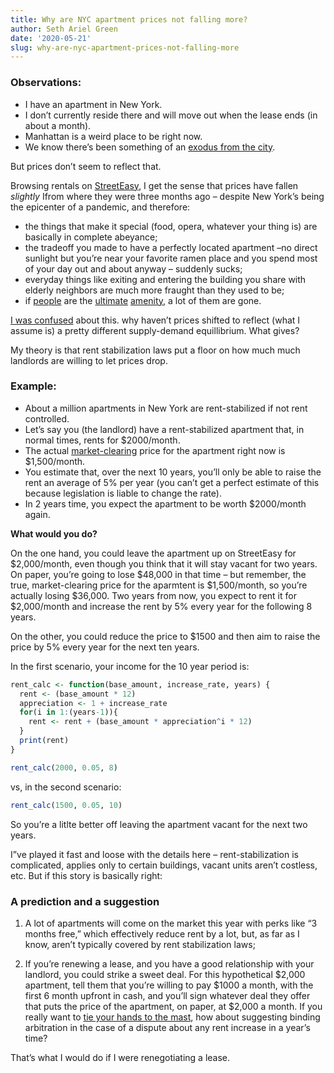 ```yaml
---
title: Why are NYC apartment prices not falling more?
author: Seth Ariel Green
date: '2020-05-21'
slug: why-are-nyc-apartment-prices-not-falling-more
---
```


### Observations:

* I have an apartment in New York. 
* I don't currently reside there and will move out when the lease ends (in about a month).
* Manhattan is a weird place to be right now.
* We know there's been something of an [exodus from the city](https://www.nytimes.com/interactive/2020/05/16/nyregion/nyc-coronavirus-moving-leaving.html).

But prices don't seem to reflect that.

Browsing rentals on [StreetEasy](https://streeteasy.com/for-rent/nyc), I get the sense that prices have fallen _slightly_ Ifrom where they were three months ago -- despite New York's being the epicenter of a pandemic, and therefore:

* the things that make it special (food, opera, whatever your thing is) are basically in complete abeyance;
* the tradeoff you made to have a perfectly located apartment --no direct sunlight but you're near your favorite ramen place and you spend most of your day out and about anyway -- suddenly sucks;
* everyday things like exiting and entering the building you share with elderly neighbors are much more fraught than they used to be;
* if [people](http://www.arnoldkling.com/blog/city-inhabitants-as-amenities/) are the [ultimate](http://www.arnoldkling.com/blog/the-coordination-problem-and-winner-cities/) [amenity](http://www.arnoldkling.com/blog/expensive-cities-and-labor-immobility/), a lot of them are gone.

[I was confused](https://www.rationality.org/resources/updates/2013/when-do-you-notice-confusion) about this. why haven't prices shifted to reflect (what I assume is) a pretty different supply-demand equillibrium. What gives?

My theory is that rent stabilization laws put a floor on how much much landlords are willing to let prices drop.

### Example:

* About a million apartments in New York are rent-stabilized if not rent controlled. 
* Let's say you (the landlord) have a rent-stabilized apartment that, in normal times, rents for \$2000/month.
* The actual [market-clearing](https://en.wikipedia.org/wiki/Market_clearing) price for the apartment right now is \$1,500/month.
* You estimate that, over the next 10 years, you'll only be able to raise the rent an average of 5% per year (you can't get a perfect estimate of this because legislation is liable to change the rate).
* In 2 years time, you expect the apartment to be worth $2000/month again.

**What would you do?**

On the one hand, you could leave the apartment up on StreetEasy for \$2,000/month, even though you think that it will stay vacant for two years. On paper, you're going to lose \$48,000 in that time -- but remember, the true, market-clearing price for the aparmtent is $1,500/month, so you're actually losing \$36,000. Two years from now, you expect to rent it for \$2,000/month and increase the rent by 5% every year for the following 8 years.

On the other, you could reduce the price to $1500 and then aim to raise the price by 5% every year for the next ten years. 

In the first scenario, your income for the 10 year period is:
```r
rent_calc <- function(base_amount, increase_rate, years) {
  rent <- (base_amount * 12)
  appreciation <- 1 + increase_rate
  for(i in 1:(years-1)){
    rent <- rent + (base_amount * appreciation^i * 12)
  }
  print(rent)
}

rent_calc(2000, 0.05, 8)
```
vs, in the second scenario:

```r
rent_calc(1500, 0.05, 10)
```

So you're a litlte better off leaving the apartment vacant for the next two years.

I"ve played it fast and loose with the details here -- rent-stabilization is complicated, applies only to certain buildings, vacant units aren't costless, etc. But if this story is basically right:

### A prediction and a suggestion

1) A lot of apartments will come on the market this year with perks like "3 months free," which effectively reduce rent by a lot, but, as far as I know, aren't typically covered by rent stabilization laws;

2) If you're renewing a lease, and you have a good relationship with your landlord, you could strike a sweet deal. For this hypothetical \$2,000 apartment, tell them that you're willing to pay \$1000 a month, with the first 6 month upfront in cash, and you'll sign whatever deal they offer that puts the price of the apartment, on paper, at \$2,000 a month. If you really want to [tie your hands to the mast](https://spectacledavenger.blogspot.com/2010/08/jon-elster-ulysses-and-sirens.html), how about suggesting binding arbitration in the case of a dispute about any rent increase in a year's time?

That's what I would do if I were renegotiating a lease.